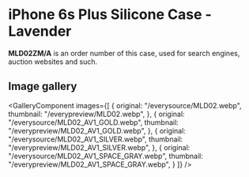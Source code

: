 
# iPhone 6s Plus Silicone Case - Lavender

<Callout type='info' emoji='👉🏻'>**MLD02ZM/A** is an order number of this case, used for search engines, auction websites and such.</Callout>

## Image gallery

<GalleryComponent
    images={[
      {
        original: "/everysource/MLD02.webp",
        thumbnail: "/everypreview/MLD02.webp",
      },
      {
        original: "/everysource/MLD02_AV1_GOLD.webp",
        thumbnail: "/everypreview/MLD02_AV1_GOLD.webp",
      },
      {
        original: "/everysource/MLD02_AV1_SILVER.webp",
        thumbnail: "/everypreview/MLD02_AV1_SILVER.webp",
      },
      {
        original: "/everysource/MLD02_AV1_SPACE_GRAY.webp",
        thumbnail: "/everypreview/MLD02_AV1_SPACE_GRAY.webp",
      }
    ]}
  />
